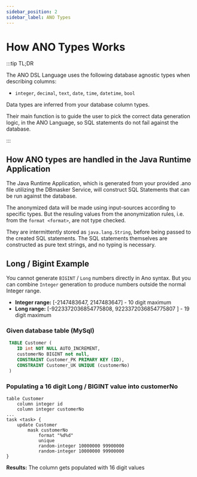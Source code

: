 ```yaml
---
sidebar_position: 2
sidebar_label: ANO Types
---
```


# How ANO Types Works

:::tip TL;DR

The ANO DSL Language uses the following database agnostic types when describing columns:

- `integer`, `decimal`, `text`, `date`, `time`, `datetime`, `bool`

Data types are inferred from your database column types.

Their main function is to guide the user to pick the correct data generation logic, in the ANO Language, so SQL statements do not fail against the database.

:::

## How ANO types are handled in the Java Runtime Application

The Java Runtime Application, which is generated from your provided .ano file utilizing the DBmasker Service, will construct SQL Statements that can be run against the database.

The anonymized data will be made using input-sources according to specific types. But the resuling values from the anonymization rules, i.e. from the `format <format>`, are not type checked.

They are intermittently stored as `java.lang.String`, before being passed to the created SQL statements. The SQL statements themselves are constructed as pure text strings, and no typing is necessary.

## Long / Bigint Example

You cannot generate `BIGINT` / `Long` numbers directly in Ano syntax. But you can combine `Integer` generation to produce numbers outside the normal Integer range.

- **Integer range:** [-2147483647, 2147483647] - 10 digit maximum
- **Long range:** [-9223372036854775808, 9223372036854775807 ] - 19 digit maximum

### Given database table (MySql)

```sql
 TABLE Customer (
	ID int NOT NULL AUTO_INCREMENT,
	customerNo BIGINT not null,
    CONSTRAINT Customer_PK PRIMARY KEY (ID),
	CONSTRAINT Customer_UK UNIQUE (customerNo)
 )
```

### Populating a 16 digit Long / BIGINT value into customerNo

```ano
table Customer
    column integer id
    column integer customerNo
...
task <task> {
    update Customer
        mask customerNo
            format "%d%d"
            unique
            random-integer 10000000 99900000
            random-integer 10000000 99900000
}
```

**Results:** The column gets populated with 16 digit values
